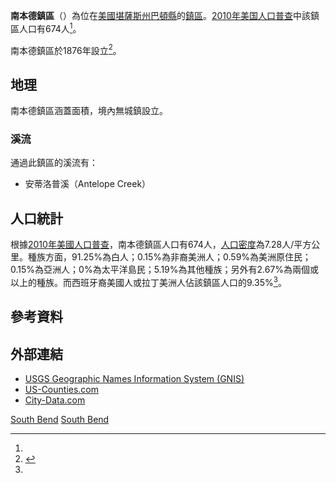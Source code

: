 {{noteTA
|G1=USState
}}
{{Infobox settlement
|official_name = 南本德鎮區
|native_name = South Bend Township
|settlement_type = 鎮區
|image_map = Map highlighting South Bend Township, Barton County, Kansas.svg
|map_caption = 南本德鎮區在巴頓縣的位置
|coordinates_display = inline,title
|coordinates_region = US-KS
|subdivision_type = [[世界政區索引|國家]]
|subdivision_name = [[美国|美国]]
|subdivision_type1 = [[美國行政區劃|州]]
|subdivision_name1 = [[堪薩斯州|堪薩斯州]]
|subdivision_type2 = [[堪萨斯州行政区划|縣]]
|subdivision_name2 = [[巴頓縣_(堪薩斯州)|巴頓縣]]
|area_total_km2 = 92.66
|area_land_km2 = 92.5
|area_water_km2 = 0.15
|area_total_sq_mi = 35.78
|area_land_sq_mi = 35.72
|area_water_sq_mi = 0.06
|area_water_percent = 0.16
|population_as_of = [[2010年美国人口普查|2010]]
|population_footnotes = <ref name=census>{{cite web|url=http://www.census.gov/geo/www/gazetteer/gazetteer2010.html|title=2010 Census Gazetteer Files|publisher=[[美国人口调查局|美国人口调查局]]|accessdate=2016-03-03|archive-url=https://web.archive.org/web/20121021075704/http://www.census.gov/geo/www/gazetteer/gazetteer2010.html|archive-date=2012-10-21|dead-url=yes}}</ref>
|population_total = 674
|population_density_km2 = auto
|elevation_footnotes = 
|elevation_m = 572
|elevation_ft = 1877
|latd = 38
|latm = 18
|lats = 16
|latNS = N
|longd = 98
|longm = 45
|longs = 21
|longEW = W
|postal_code_type =
|postal_code = 
|blank_name = [[地名信息系统|GNIS]]
|blank_info = [http://geonames.usgs.gov/pls/gnispublic/f?p=gnispq:3:::NO::P3_FID:0475749 0475749]
|website = 
|footnotes = 
}}

'''南本德鎮區'''（{{lang-en|'''South Bend Township'''}}）為位在[[美國|美國]][[堪薩斯州|堪薩斯州]][[巴頓縣_(堪薩斯州)|巴頓縣]]的[[行政鎮區|鎮區]]。[[2010年美国人口普查|2010年美国人口普查]]中該鎮區人口有674人<ref name=census/>。

南本德鎮區於1876年設立<ref>{{cite book|title=History of the State of Kansas: Containing a Full Account of Its Growth from an Uninhabited Territory to a Wealthy and Important State|url=http://books.google.com/books?id=5t09AQAAMAAJ&pg=PA762|year=1883|publisher=A. T. Andreas|page=762}}</ref>。

==地理==
南本德鎮區涵蓋面積{{convert|92.66|km2|sqmi}}，境內無城鎮設立。

===溪流===
通過此鎮區的溪流有：
*安蒂洛普溪（Antelope Creek）

==人口統計==
根據[[2010年美國人口普查|2010年美國人口普查]]，南本德鎮區人口有674人，[[人口密度|人口密度]]為7.28人/平方公里。種族方面，91.25%為白人；0.15%為非裔美洲人；0.59%為美洲原住民；0.15%為亞洲人；0%為太平洋島民；5.19%為其他種族；另外有2.67%為兩個或以上的種族。而西班牙裔美國人或拉丁美洲人佔該鎮區人口的9.35%<ref name=census/>。

==參考資料==
{{reflist}}

==外部連結==
* [http://geonames.usgs.gov/domestic/index.html USGS Geographic Names Information System (GNIS)]{{Wayback|url=http://geonames.usgs.gov/domestic/index.html |date=20190428150204 }}
* [https://web.archive.org/web/20080723112151/http://www.us-counties.com/localgov/kansas.html US-Counties.com]
* [http://www.city-data.com/township/South-Bend-Barton-KS.html City-Data.com] {{Wayback|url=http://www.city-data.com/township/South-Bend-Barton-KS.html |date=20121021180213 }}

{{巴頓縣 (堪薩斯州)}}

[[Category:巴頓縣鎮區_(堪薩斯州)|South Bend]]
[[Category:堪薩斯州鎮區|South Bend]]